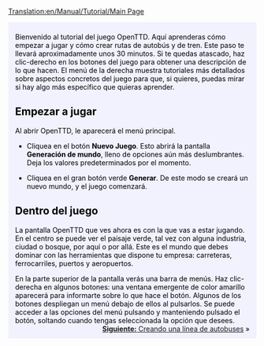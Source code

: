 [[Translation:en/Manual/Tutorial/Main Page]]

{{en/Tabs|5|1
|es/Manual/Tutorial/Tutorial|1. Inicio<!--
-->|es/Manual/Tutorial/Tutorial/Autobuses|2. Autobuses<!--
-->|es/Manual/Tutorial/Tutorial/Trenes|3. Trenes<!--
-->|es/Manual/Tutorial/Tutorial/Aviones|4. Aviones<!--
-->|es/Manual/Tutorial/Tutorial/Fin|5. Final}}
<div style="padding:.5em 1em 1em 1em; border-top:none; background-color:#f1f2fe; color:#000;">
{{es/Tutorial}}
Bienvenido al tutorial del juego OpenTTD. Aquí aprenderas cómo empezar a jugar y cómo crear rutas de autobús y de tren. Este paso te llevará aproximadamente unos 30 minutos. Si te quedas atascado, haz clic-derecho en los botones del juego para obtener una descripción de lo que hacen. El menú de la derecha muestra tutoriales más detallados sobre aspectos concretos del juego para que, si quieres, puedas mirar si hay algo más específico que quieras aprender.

==Empezar a jugar==
{{en/Phototable|[[File:es/Menú Principal Open TTD 1.5.3.png|Menú principal de OpenTTD]]|Menú principal de OpenTTD.|center}}
Al abrir OpenTTD, le aparecerá el menú principal.


*Cliquea en el botón '''Nuevo Juego'''. Esto abrirá la pantalla '''Generación de mundo''', lleno de opciones aún más deslumbrantes. Deja los valores predeterminados por el momento.

{{en/Phototable|[[File:es/Worldgenerationdialog.png]]|Dialogo Generación de mundo. Las cuatro imágenes a la parte superior te permiten cambiar el clima. Vamos a dejar todas las opciones tal y como están para este tutorial.|center}}

*Cliquea en el gran botón verde '''Generar'''. De este modo se creará un nuevo mundo, y el juego comenzará.

==Dentro del juego==
{{en/Phototable|[[File:es/Aftergamestart.png|320px]]|Justo al empezar un nuevo juego.|right}}
La pantalla OpenTTD que ves ahora es con la que vas a estar jugando. En el centro se puede ver el paisaje verde, tal vez con alguna industria, ciudad o bosque, por aquí o por allá. Este es el mundo que debes dominar con las herramientas que dispone tu empresa: carreteras, ferrocarriles, puertos y aeropuertos. 

En la parte superior de la pantalla verás una barra de menús. Haz clic-derecha en algunos botones: una ventana emergente de color amarillo aparecerá para informarte sobre lo que hace el botón. Algunos de los botones despliegan un menú debajo de ellos al pulsarlos. Se puede acceder a las opciones del menú pulsando y manteniendo pulsado el botón, soltando cuando tengas seleccionada la opción que desees.
<br style="clear:both;">
<span style="float: right">[[es/Manual/Tutorial/Tutorial/Autobuses|'''Siguiente:''' Creando una línea de autobuses]] &raquo;</span>

</div>